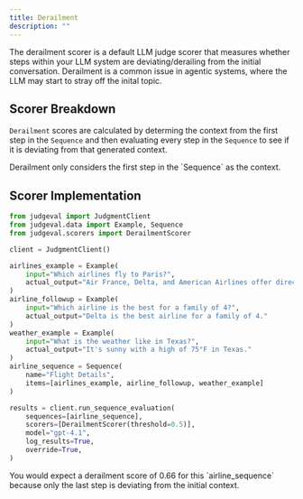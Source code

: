 ```yaml
---
title: Derailment
description: ""
---
```


The derailment scorer is a default LLM judge scorer that measures whether steps within your LLM system are deviating/derailing from the initial conversation. 
Derailment is a common issue in agentic systems, where the LLM may start to stray off the inital topic.

## Scorer Breakdown

`Derailment` scores are calculated by determing the context from the first step in the `Sequence` and then evaluating every step in the `Sequence` to see if it is deviating from that generated context.

<Note>
Derailment only considers the first step in the `Sequence` as the context.
</Note>


## Scorer Implementation
```python derailment.py
from judgeval import JudgmentClient
from judgeval.data import Example, Sequence
from judgeval.scorers import DerailmentScorer

client = JudgmentClient()

airlines_example = Example(
    input="Which airlines fly to Paris?",
    actual_output="Air France, Delta, and American Airlines offer direct flights."
)
airline_followup = Example(
    input="Which airline is the best for a family of 4?",
    actual_output="Delta is the best airline for a family of 4."
)
weather_example = Example(
    input="What is the weather like in Texas?",
    actual_output="It's sunny with a high of 75°F in Texas."
)
airline_sequence = Sequence(
    name="Flight Details",
    items=[airlines_example, airline_followup, weather_example]
)

results = client.run_sequence_evaluation(
    sequences=[airline_sequence],
    scorers=[DerailmentScorer(threshold=0.5)],
    model="gpt-4.1",
    log_results=True,
    override=True,
)
```

<Note>
You would expect a derailment score of 0.66 for this `airline_sequence` because only the last step is deviating from the initial context.
</Note>
